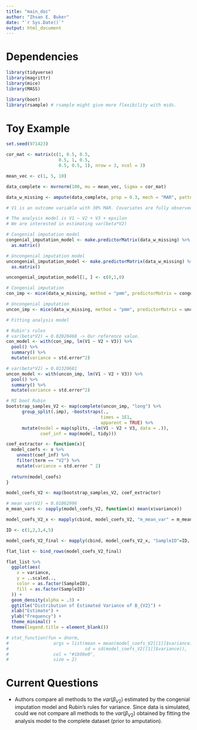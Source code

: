 ```yaml
---
title: "main_doc"
author: "Ihsan E. Buker"
date: "`r Sys.Date()`"
output: html_document
---
```

# Dependencies 
```r
library(tidyverse)
library(magrittr)
library(mice)
library(MASS)

library(boot)
library(rsample) # rsample might give more flexibility with mids. 
```

# Toy Example 
```r
set.seed(971423)

cor_mat <- matrix(c(1, 0.5, 0.5, 
                    0.5, 1, 0.5, 
                    0.5, 0.5, 1), nrow = 3, ncol = 3)

mean_vec <- c(1, 5, 10)

data_complete <- mvrnorm(100, mu = mean_vec, Sigma = cor_mat)

data_w_missing <- ampute(data_complete, prop = 0.3, mech = "MAR", patterns = c(0, 1, 1))$amp

# V1 is an outcome variable with 30% MAR. Covariates are fully observed. 

# The analysis model is V1 ~ V2 + V3 + epsilon 
# We are interested in estimating var(beta*V2)

# Congenial imputation model 
congenial_imputation_model <- make.predictorMatrix(data_w_missing) %>%
  as.matrix()

# Uncongenial imputation model 
uncongenial_imputation_model <- make.predictorMatrix(data_w_missing) %>%
  as.matrix()

uncongenial_imputation_model[1, ] <- c(0,1,0)

# Congenial imputation 
con_imp <- mice(data_w_missing, method = "pmm", predictorMatrix = congenial_imputation_model)

# Uncongenial imputation 
uncon_imp <- mice(data_w_missing, method = "pmm", predictorMatrix = uncongenial_imputation_model)

# Fitting analysis model 

# Rubin's rules 
# var(beta*V2) = 0.02020468 -> Our reference value. 
con_model <- with(con_imp, lm(V1 ~ V2 + V3)) %>%
  pool() %>%
  summary() %>%
  mutate(variance = std.error^2)

# var(beta*V2) = 0.01320681
uncon_model <- with(uncon_imp, lm(V1 ~ V2 + V3)) %>%
  pool() %>%
  summary() %>%
  mutate(variance = std.error^2)

# MI boot Rubin 
bootstrap_samples_V2 <- map(complete(uncon_imp, "long") %>%
      group_split(.imp), ~bootstraps(., 
                                    times = 1E1, 
                                    apparent = TRUE) %>% 
      mutate(model = map(splits, ~lm(V1 ~ V2 + V3, data = .)), 
             coef_inf = map(model, tidy)))

coef_extractor <- function(x){
  model_coefs <- x %>%
    unnest(coef_inf) %>%
    filter(term == "V2") %>%
    mutate(variance = std.error ^ 2)
  
  return(model_coefs)
}

model_coefs_V2 <- map(bootstrap_samples_V2, coef_extractor)

# mean var(V2) = 0.01062996
m_mean_vars <- sapply(model_coefs_V2, function(x) mean(x$variance)) 

model_coefs_V2_x <- mapply(cbind, model_coefs_V2, "m_mean_var" = m_mean_vars, SIMPLIFY = F)

ID <- c(1,2,3,4,5)

model_coefs_V2_final <- mapply(cbind, model_coefs_V2_x, "SampleID"=ID, SIMPLIFY=F)

flat_list <- bind_rows(model_coefs_V2_final)

flat_list %>%
  ggplot(aes(
    x = variance,
    y = ..scaled..,
    color = as.factor(SampleID),
    fill = as.factor(SampleID)
  )) +
  geom_density(alpha = .3) +
  ggtitle("Distribution of Estimated Variance of B_{V2}") +
  xlab("Estimate") +
  ylab("Frequency") +
  theme_minimal() +
  theme(legend.title = element_blank())

# stat_function(fun = dnorm,
#                 args = list(mean = mean(model_coefs_V2[[1]]$variance),
#                             sd = sd(model_coefs_V2[[1]]$variance)),
#                 col = "#1b98e0",
#                 size = 2)


```

# Current Questions 

  * Authors compare all methods to the $var(\beta_{V2})$ estimated by the congenial imputation model and Rubin's rules for variance. Since data is simulated, could we not compare all methods to the $var(\beta_{V2})$ obtained by fitting the analysis model to the complete dataset (prior to amputation). 